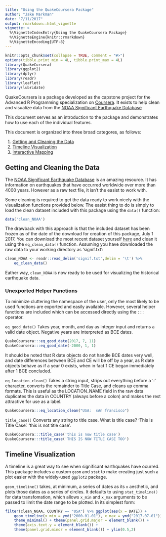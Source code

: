 ```yaml
---
title: "Using the QuakeCoursera Package"
author: "Jake Markman"
date: "7/11/2017"
output: rmarkdown::html_vignette
vignette: >
  %\VignetteIndexEntry{Using the QuakeCoursera Package}
  %\VignetteEngine{knitr::rmarkdown}
  %\VignetteEncoding{UTF-8}
---
```


```r
knitr::opts_chunk$set(collapse = TRUE, comment = "#>")
options(tibble.print_min = 4L, tibble.print_max = 4L)
library(QuakeCursera)
library(ggplot2)
library(dplyr)
library(readr)
library(leaflet)
library(lubridate)
```  

QuakeCoursera is a package developed as the capstone project for the Advanced 
R Programming specialization on [Coursera](http://www.coursera.org).  It exists
to help clean and visualize data from the [NOAA Significant Earthquake Database](https://www.ngdc.noaa.gov/nndc/struts/form?t=101650&s=1&d=1)  
  
This document serves as an introduction to the package and demonstrates
how to use each of the individual features.

This document is organized into three broad categores, as follows:  

1.  [Getting and Cleaning the Data](#data)  
2.  [Timeline Visualization](#timeline)  
3.  [Interactive Mapping](#mapping)  

## Getting and Cleaning the Data  
<a id="data"></a>

The [NOAA Significant Earthquake Database](https://www.ngdc.noaa.gov/nndc/struts/form?t=101650&s=1&d=1) 
is an amazing resource.  It has information on earthquakes that have occurred worldwide over more than 
4000 years.  However as a raw text file, it isn't the easist to work with.  

Some cleaning is required to get the data ready to work nicely with the visualization
functions provided below.  The easist thing to do is simply to load the clean dataset 
included with this package using the `data()` function:  

```r
data('clean_NOAA')
```  

The drawback with this approach is that the included dataset has been frozen as of the
date of the download for creation of this package, July 1 2017.  You can download the 
most recent dataset yourself [here](https://www.ngdc.noaa.gov/nndc/struts/results?type_0=Exact&query_0=$ID&t=101650&s=13&d=189&dfn=signif.txt) 
and clean it using the `eq_clean_data()` function.  Assuming you have downloaded 
the raw data to your working directory as 'signif.txt':  

```r
clean_NOAA <- readr::read_delim('signif.txt',delim = '\t') %>%
    eq_clean_data()
```  

Eather way, `clean_NOAA` is now ready to be used for visualizing the historical 
earthquake data.  

### Unexported Helper Functions  

To minimize cluttering the namespace of the user, only the most likely to be used functions
are exported and easily available.  However, several helper functions are included which
can be accessed directly using the `:::` operator. 

`eq_good_date()` Takes year, month, and day as integer input and returns a valid date object.  Negative years are interpreted as BCE dates.  
```r
QuakeCoursera:::eq_good_date(2017, 7, 11)
QuakeCoursera:::eq_good_date(-2000, 1, 1)
```  
It should be noted that R date objects do not handle BCE dates very well, and date differences between BCE and CE will be off by a year, as R date objects behave as if a year 0 exists, when in fact 1 CE began immediately after 1 BCE concluded.  

`eq_location_clean()` Takes a string input, strips out everything before a ':' character, 
converts the remainder to Title Case, and cleans up comma formats.  This is useful as the 
LOCATION_NAME field in the raw data duplicates the data in COUNTRY (always before a colon) 
and makes the rest attractive for use as a label.  
```r
QuakeCoursera:::eq_location_clean("USA:  sAn francisco")
```

`title_case()` Converts any string to title case.  What is title case? 'This Is Title Case'.  'this is not title case'.  
```r
QuakeCoursera:::title_case('this is now title case')
QuakeCoursera:::title_case('THIS IS NOW TITLE CASE TOO')
```  


## Timeline Visualization  
<a id="timeline"></a>

A timeline is a great way to see when significant earthquakes have ocurred.  This package
includes a custom `geom` and `stat` to make creating just such a plot easier with the widely-used `ggplot2` package.

`geom_timeline()` takes, at minimum, a series of dates as its `x` aesthetic, and plots
those dates as a series of circles.  It defaults to using `stat_timeline()` for data
transfomation, which allows `x_min` and `x_max` arguments to be passed to limit the date
range to be plotted.  In its simplest form:  

```r
filter(clean_NOAA, COUNTRY == "USA") %>% ggplot(aes(x = DATE)) + 
    geom_timeline(x_min = ymd("2000-01-01"), x_max = ymd("2017-07-01")) +
    theme_minimal() + theme(panel.grid.major = element_blank()) +
    theme(axis.text.y = element_blank()) +
    theme(panel.grid.minor = element_blank()) + ylim(0.5,2)

```

<a id="mapping"></a>
